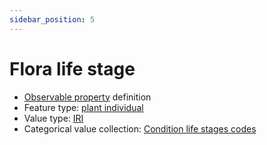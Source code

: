 ```yaml
---
sidebar_position: 5
---
```



# Flora life stage

- [Observable property](/viewers/dawe-vocabs?uri=https://linked.data.gov.au/def/test/dawe-cv/9fa0e1b7-8c0c-4098-afe6-078b95b66cf4) definition
- Feature type: [plant individual](http://linked.data.gov.au/def/tern-cv/60d7edf8-98c6-43e9-841c-e176c334d270)
- Value type: [IRI](https://w3id.org/tern/ontologies/tern/IRI)
- Categorical value collection: [Condition life stages codes](/viewers/dawe-vocabs?uri=https://linked.data.gov.au/def/test/dawe-cv/959052cc-2e4c-48e0-8b01-926b17289091)

<Example protocolModule="targeted-survey-flora-protocol-observation" observableProperty="https://linked.data.gov.au/def/test/dawe-cv/9fa0e1b7-8c0c-4098-afe6-078b95b66cf4" />
